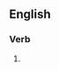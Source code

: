 ==English==

===Verb===
{{head|en|verb form}}

# {{present participle of|attenuate|lang=en|nocat=1}}